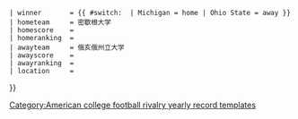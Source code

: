 {{CFB Yearly Record Entry
 | rivalrygame  = yes
 | year         = {{{year}}}
 | wincolor     = {{ #switch: {{{winner|}}} | Michigan = #{{CollegePrimaryHex|Michigan Wolverines}}; color: #{{CollegeSecondaryHex|Michigan Wolverines}}; | Ohio State = #{{CollegePrimaryHex|Ohio State Buckeyes}}; color: #fff; | Vacated = #766962 }}
 | winner       = {{ #switch: {{{winner|}}} | Michigan = home | Ohio State = away }}
 | hometeam     = 密歇根大学
 | homescore    = {{{MichScore}}}
 | homeranking  = {{{MichRanking|}}}
 | awayteam     = 俄亥俄州立大学
 | awayscore    = {{{OSUScore}}}
 | awayranking  = {{{OSURanking|}}}
 | location     = {{{location}}}
}}
<noinclude>[[Category:American college football rivalry yearly record templates]]</noinclude>